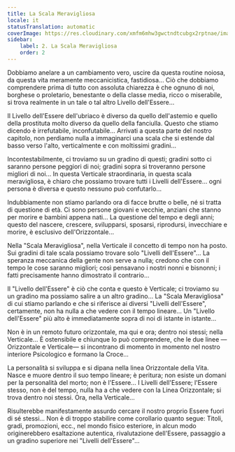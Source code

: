 ```yaml
---
title: La Scala Meravigliosa
locale: it
statusTranslation: automatic
coverImage: https://res.cloudinary.com/xmfm6mhw3gwctndtcubgx2rptnae/image/upload/v1740468922/small_cover_tratado_de_psicologia_revolucionaria_a4c0dca4e0.webp
sidebar:
    label: 2. La Scala Meravigliosa
    order: 2
---
```

Dobbiamo anelare a un cambiamento vero, uscire da questa routine noiosa, da questa vita meramente meccanicistica, fastidiosa... Ciò che dobbiamo comprendere prima di tutto con assoluta chiarezza è che ognuno di noi, borghese o proletario, benestante o della classe media, ricco o miserabile, si trova realmente in un tale o tal altro Livello dell'Essere...

Il Livello dell'Essere dell'ubriaco è diverso da quello dell'astemio e quello della prostituta molto diverso da quello della fanciulla. Questo che stiamo dicendo è irrefutabile, inconfutabile... Arrivati a questa parte del nostro capitolo, non perdiamo nulla a immaginarci una scala che si estende dal basso verso l'alto, verticalmente e con moltissimi gradini...

Incontestabilmente, ci troviamo su un gradino di questi; gradini sotto ci saranno persone peggiori di noi; gradini sopra si troveranno persone migliori di noi... In questa Verticale straordinaria, in questa scala meravigliosa, è chiaro che possiamo trovare tutti i Livelli dell'Essere... ogni persona è diversa e questo nessuno può confutarlo...

Indubbiamente non stiamo parlando ora di facce brutte o belle, né si tratta di questione di età. Ci sono persone giovani e vecchie, anziani che stanno per morire e bambini appena nati... La questione del tempo e degli anni; questo del nascere, crescere, svilupparsi, sposarsi, riprodursi, invecchiare e morire, è esclusivo dell'Orizzontale...

Nella "Scala Meravigliosa", nella Verticale il concetto di tempo non ha posto. Sui gradini di tale scala possiamo trovare solo "Livelli dell'Essere"... La speranza meccanica della gente non serve a nulla; credono che con il tempo le cose saranno migliori; così pensavano i nostri nonni e bisnonni; i fatti precisamente hanno dimostrato il contrario...

Il "Livello dell'Essere" è ciò che conta e questo è Verticale; ci troviamo su un gradino ma possiamo salire a un altro gradino... La "Scala Meravigliosa" di cui stiamo parlando e che si riferisce ai diversi "Livelli dell'Essere", certamente, non ha nulla a che vedere con il tempo lineare... Un "Livello dell'Essere" più alto è immediatamente sopra di noi di istante in istante...

Non è in un remoto futuro orizzontale, ma qui e ora; dentro noi stessi; nella Verticale... È ostensibile e chiunque lo può comprendere, che le due linee —Orizzontale e Verticale— si incontrano di momento in momento nel nostro interiore Psicologico e formano la Croce...

La personalità si sviluppa e si dipana nella linea Orizzontale della Vita. Nasce e muore dentro il suo tempo lineare; è peritura; non esiste un domani per la personalità del morto; non è l'Essere... I Livelli dell'Essere; l'Essere stesso, non è del tempo, nulla ha a che vedere con la Linea Orizzontale; si trova dentro noi stessi. Ora, nella Verticale...

Risulterebbe manifestamente assurdo cercare il nostro proprio Essere fuori di sé stessi... Non è di troppo stabilire come corollario quanto segue: Titoli, gradi, promozioni, ecc., nel mondo fisico esteriore, in alcun modo originerebbero esaltazione autentica, rivalutazione dell'Essere, passaggio a un gradino superiore nei "Livelli dell'Essere"...

